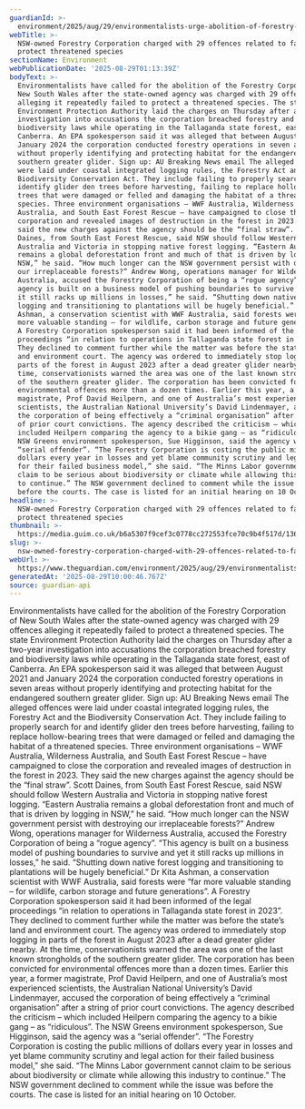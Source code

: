 ```yaml
---
guardianId: >-
  environment/2025/aug/29/environmentalists-urge-abolition-of-forestry-corporation-after-allegations-it-failed-to-protect-endangered-species
webTitle: >-
  NSW-owned Forestry Corporation charged with 29 offences related to failing to
  protect threatened species
sectionName: Environment
webPublicationDate: '2025-08-29T01:13:39Z'
bodyText: >-
  Environmentalists have called for the abolition of the Forestry Corporation of
  New South Wales after the state-owned agency was charged with 29 offences
  alleging it repeatedly failed to protect a threatened species. The state
  Environment Protection Authority laid the charges on Thursday after a two-year
  investigation into accusations the corporation breached forestry and
  biodiversity laws while operating in the Tallaganda state forest, east of
  Canberra. An EPA spokesperson said it was alleged that between August 2021 and
  January 2024 the corporation conducted forestry operations in seven areas
  without properly identifying and protecting habitat for the endangered
  southern greater glider. Sign up: AU Breaking News email The alleged offences
  were laid under coastal integrated logging rules, the Forestry Act and the
  Biodiversity Conservation Act. They include failing to properly search for and
  identify glider den trees before harvesting, failing to replace hollow-bearing
  trees that were damaged or felled and damaging the habitat of a threatened
  species. Three environment organisations – WWF Australia, Wilderness
  Australia, and South East Forest Rescue – have campaigned to close the
  corporation and revealed images of destruction in the forest in 2023. They
  said the new charges against the agency should be the “final straw”. Scott
  Daines, from South East Forest Rescue, said NSW should follow Western
  Australia and Victoria in stopping native forest logging. “Eastern Australia
  remains a global deforestation front and much of that is driven by logging in
  NSW,” he said. “How much longer can the NSW government persist with destroying
  our irreplaceable forests?” Andrew Wong, operations manager for Wilderness
  Australia, accused the Forestry Corporation of being a “rogue agency”. “This
  agency is built on a business model of pushing boundaries to survive and yet
  it still racks up millions in losses,” he said. “Shutting down native forest
  logging and transitioning to plantations will be hugely beneficial.” Dr Kita
  Ashman, a conservation scientist with WWF Australia, said forests were “far
  more valuable standing – for wildlife, carbon storage and future generations”.
  A Forestry Corporation spokesperson said it had been informed of the legal
  proceedings “in relation to operations in Tallaganda state forest in 2023”.
  They declined to comment further while the matter was before the state’s land
  and environment court. The agency was ordered to immediately stop logging in
  parts of the forest in August 2023 after a dead greater glider nearby. At the
  time, conservationists warned the area was one of the last known strongholds
  of the southern greater glider. The corporation has been convicted for
  environmental offences more than a dozen times. Earlier this year, a former
  magistrate, Prof David Heilpern, and one of Australia’s most experienced
  scientists, the Australian National University’s David Lindenmayer, accused
  the corporation of being effectively a “criminal organisation” after a string
  of prior court convictions. The agency described the criticism – which
  included Heilpern comparing the agency to a bikie gang – as “ridiculous”. The
  NSW Greens environment spokesperson, Sue Higginson, said the agency was a
  “serial offender”. “The Forestry Corporation is costing the public millions of
  dollars every year in losses and yet blame community scrutiny and legal action
  for their failed business model,” she said. “The Minns Labor government cannot
  claim to be serious about biodiversity or climate while allowing this industry
  to continue.” The NSW government declined to comment while the issue was
  before the courts. The case is listed for an initial hearing on 10 October.
headline: >-
  NSW-owned Forestry Corporation charged with 29 offences related to failing to
  protect threatened species
thumbnail: >-
  https://media.guim.co.uk/b6a5307f9cef3c0778cc272553fce70c9b4f517d/1365_0_6827_5464/500.jpg
slug: >-
  nsw-owned-forestry-corporation-charged-with-29-offences-related-to-failing-to-protect-threatened-species
webUrl: >-
  https://www.theguardian.com/environment/2025/aug/29/environmentalists-urge-abolition-of-forestry-corporation-after-allegations-it-failed-to-protect-endangered-species
generatedAt: '2025-08-29T10:00:46.767Z'
source: guardian-api
---
```

Environmentalists have called for the abolition of the Forestry Corporation of New South Wales after the state-owned agency was charged with 29 offences alleging it repeatedly failed to protect a threatened species. The state Environment Protection Authority laid the charges on Thursday after a two-year investigation into accusations the corporation breached forestry and biodiversity laws while operating in the Tallaganda state forest, east of Canberra. An EPA spokesperson said it was alleged that between August 2021 and January 2024 the corporation conducted forestry operations in seven areas without properly identifying and protecting habitat for the endangered southern greater glider. Sign up: AU Breaking News email The alleged offences were laid under coastal integrated logging rules, the Forestry Act and the Biodiversity Conservation Act. They include failing to properly search for and identify glider den trees before harvesting, failing to replace hollow-bearing trees that were damaged or felled and damaging the habitat of a threatened species. Three environment organisations – WWF Australia, Wilderness Australia, and South East Forest Rescue – have campaigned to close the corporation and revealed images of destruction in the forest in 2023. They said the new charges against the agency should be the “final straw”. Scott Daines, from South East Forest Rescue, said NSW should follow Western Australia and Victoria in stopping native forest logging. “Eastern Australia remains a global deforestation front and much of that is driven by logging in NSW,” he said. “How much longer can the NSW government persist with destroying our irreplaceable forests?” Andrew Wong, operations manager for Wilderness Australia, accused the Forestry Corporation of being a “rogue agency”. “This agency is built on a business model of pushing boundaries to survive and yet it still racks up millions in losses,” he said. “Shutting down native forest logging and transitioning to plantations will be hugely beneficial.” Dr Kita Ashman, a conservation scientist with WWF Australia, said forests were “far more valuable standing – for wildlife, carbon storage and future generations”. A Forestry Corporation spokesperson said it had been informed of the legal proceedings “in relation to operations in Tallaganda state forest in 2023”. They declined to comment further while the matter was before the state’s land and environment court. The agency was ordered to immediately stop logging in parts of the forest in August 2023 after a dead greater glider nearby. At the time, conservationists warned the area was one of the last known strongholds of the southern greater glider. The corporation has been convicted for environmental offences more than a dozen times. Earlier this year, a former magistrate, Prof David Heilpern, and one of Australia’s most experienced scientists, the Australian National University’s David Lindenmayer, accused the corporation of being effectively a “criminal organisation” after a string of prior court convictions. The agency described the criticism – which included Heilpern comparing the agency to a bikie gang – as “ridiculous”. The NSW Greens environment spokesperson, Sue Higginson, said the agency was a “serial offender”. “The Forestry Corporation is costing the public millions of dollars every year in losses and yet blame community scrutiny and legal action for their failed business model,” she said. “The Minns Labor government cannot claim to be serious about biodiversity or climate while allowing this industry to continue.” The NSW government declined to comment while the issue was before the courts. The case is listed for an initial hearing on 10 October.
